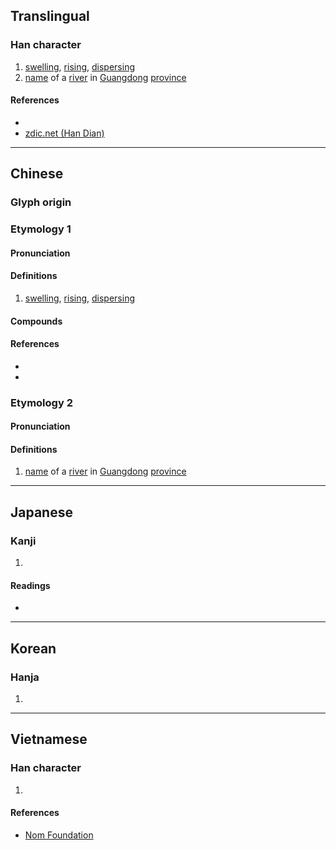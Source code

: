 {{character info/new}}
==Translingual==

===Han character===
{{Han char|rn=85|rad=水|as=10|sn=13|four=38127|canj=ECIM|ids=⿰氵翁}}

# [[swelling]], [[rising]], [[dispersing]]
# [[name]] of a [[river]] in [[Guangdong]] [[province]]

====References====
* {{Han ref|kx=0641.260|dkj=18004|dj=1049.050|hdz=31703.020|uh=6EC3|ud=28355|bh=DE5B|bd=56923}}
* [http://www.zdic.net/z/1d/js/6EC3.htm zdic.net (Han Dian)]

----

==Chinese==
{{zh-forms}}

===Glyph origin===
{{Han etym}}

===Etymology 1===
====Pronunciation====
{{zh-pron
|m=wěng
|c=jung2
|mn=óng
|mc=y
|oc=y
|cat=v
}}

====Definitions====
{{zh-hanzi}}

# [[swelling]], [[rising]], [[dispersing]]

====Compounds====
{{zh-der|勃滃|滃染|滃滃|滃鬱|滃渤|浡滃}}

====References====
* {{R:twedu|B02223}}
* {{R:yue:mfccd}}

===Etymology 2===
====Pronunciation====
{{zh-pron
|m=wēng
|c=jung1
|cat=pn
}}

====Definitions====
{{zh-hanzi}}

# [[name]] of a [[river]] in [[Guangdong]] [[province]]

----

==Japanese==

===Kanji===
{{ja-kanji|grade=|rs=水10}}

# {{defn|lang=ja|sort=水10}}

====Readings====
* {{ja-readings|on=[[おう]] (ō), [[お]] (o)|kun=}}

----

==Korean==

===Hanja===
{{ko-hanja|hangeul=옹|eumhun=|rv=ong|mr=ong|y=ong}}

# {{defn|lang=ko|sort=水10}}

----

==Vietnamese==

===Han character===
{{vi-readings|rs=水10| hanviet = ống}}

# {{defn|lang=vi|sort=水10}}

====References====
*[http://nomfoundation.org/common/nom_details.php?codepoint=6ec3 Nom Foundation]